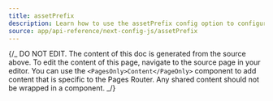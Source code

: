 ```yaml
---
title: assetPrefix
description: Learn how to use the assetPrefix config option to configure your CDN.
source: app/api-reference/next-config-js/assetPrefix
---
```


{/_ DO NOT EDIT. The content of this doc is generated from the source above. To edit the content of this page, navigate to the source page in your editor. You can use the `<PagesOnly>Content</PageOnly>` component to add content that is specific to the Pages Router. Any shared content should not be wrapped in a component. _/}
